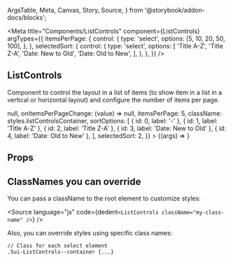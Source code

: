   ArgsTable,
  Meta,
  Canvas,
  Story,
  Source,
} from '@storybook/addon-docs/blocks';

<Meta
  title="Components/ListControls"
  component={ListControls}
  argTypes={{
    itemsPerPage: {
      control: {
        type: 'select',
        options: [5, 10, 20, 50, 100],
      },
    },
    selectedSort: {
      control: {
        type: 'select',
        options: [
          'Title A-Z',
          'Title Z-A',
          'Date: New to Old',
          'Date: Old to New',
        ],
      },
    },
  }}
/>

## ListControls

Component to control the layout in a list of items (to show item in a list in a vertical or horizontal layout) and configure the number of items per page.

<Canvas>
  <Story
    name="Basic"
    args={{
      orientation: 'vertical',
      onLayoutChange: (orientation) => null,
      onItemsPerPageChange: (value) => null,
      itemsPerPage: 5,
      className: styles.listControlsContainer,
      sortOptions: [
        { id: 0, label: '-' },
        { id: 1, label: 'Title A-Z' },
        { id: 2, label: 'Title Z-A' },
        { id: 3, label: 'Date: New to Old' },
        { id: 4, label: 'Date: Old to New' },
      ],
      selectedSort: 2,
    }}
  >
    {(args) => <ListControls {...args} />}
  </Story>
</Canvas>

## Props

<ArgsTable of={ListControls} />

## ClassNames you can override

You can pass a className to the root element to customize styles:

<Source
  language="js"
  code={dedent`<ListControls className="my-class-name" />`}
/>

Also, you can override styles using specific class names:

```
// Class for each select element
.Sui-ListControls--container {...}
```

